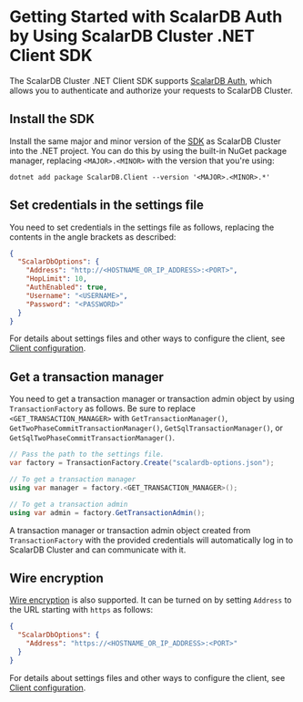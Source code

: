 # Getting Started with ScalarDB Auth by Using ScalarDB Cluster .NET Client SDK

The ScalarDB Cluster .NET Client SDK supports [ScalarDB Auth](../scalardb-cluster/scalardb-auth-with-sql.mdx), which allows you to authenticate and authorize your requests to ScalarDB Cluster.

## Install the SDK

Install the same major and minor version of the [SDK](https://www.nuget.org/packages/ScalarDB.Client) as ScalarDB Cluster into the .NET project. You can do this by using the built-in NuGet package manager, replacing `<MAJOR>.<MINOR>` with the version that you're using:

```console
dotnet add package ScalarDB.Client --version '<MAJOR>.<MINOR>.*'
```

## Set credentials in the settings file

You need to set credentials in the settings file as follows, replacing the contents in the angle brackets as described:

```json
{
  "ScalarDbOptions": {
    "Address": "http://<HOSTNAME_OR_IP_ADDRESS>:<PORT>",
    "HopLimit": 10,
    "AuthEnabled": true,
    "Username": "<USERNAME>",
    "Password": "<PASSWORD>"
  }
}
```

For details about settings files and other ways to configure the client, see [Client configuration](common-reference.mdx#client-configuration).

## Get a transaction manager

You need to get a transaction manager or transaction admin object by using `TransactionFactory` as follows. Be sure to replace `<GET_TRANSACTION_MANAGER>` with `GetTransactionManager()`, `GetTwoPhaseCommitTransactionManager()`, `GetSqlTransactionManager()`, or `GetSqlTwoPhaseCommitTransactionManager()`.

```c#
// Pass the path to the settings file.
var factory = TransactionFactory.Create("scalardb-options.json");

// To get a transaction manager
using var manager = factory.<GET_TRANSACTION_MANAGER>();

// To get a transaction admin
using var admin = factory.GetTransactionAdmin();
```

A transaction manager or transaction admin object created from `TransactionFactory` with the provided credentials will automatically log in to ScalarDB Cluster and can communicate with it.

## Wire encryption

[Wire encryption](../scalardb-cluster/scalardb-auth-with-sql.mdx#wire-encryption) is also supported. It can be turned on by setting `Address` to the URL starting with `https` as follows:

```json
{
  "ScalarDbOptions": {
    "Address": "https://<HOSTNAME_OR_IP_ADDRESS>:<PORT>"
  }
}
```

For details about settings files and other ways to configure the client, see [Client configuration](common-reference.mdx#client-configuration).
